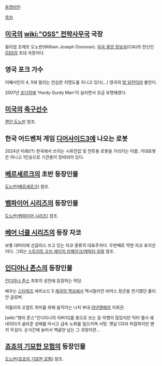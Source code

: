 [[동명이인]]

[[목차]]

== [[미국]]의 [[wiki:"OSS" 전략사무국]] 국장 ==
윌리엄 조제프 도노반(William Joseph Donovan). [[미국 중앙 정보국]](CIA)의 전신인 [[OSS]]의 초대 국장이다.

== 영국 포크 가수 ==
어째서인지 4, 5에 밀리는 안습한 지명도를 지니고 있다(...)
영국의 [[밥 딜런]]이라 불린다.

2007년 [[조디악]]에 'Hurdy Gurdy Man'이 실리면서 조금 유명해졌다.

== [[미국]]의 [[축구]]선수 ==
[[랜던 도노반]] 참조.

== 한국 어드벤처 게임 [[디어사이드3]]에 나오는 로봇 ==
2024년 미래(!?) 한국에서 쓰이는 시위진압 및 전투용 로봇을 가리키는 이름. 거대로봇은 아니고 1인승으로 기관총이 장비되어 있다.

== [[베르세르크]]의 초반 등장인물 ==
[[도노반(베르세르크)]] 참조.

== [[뱀파이어 시리즈]]의 등장인물 ==
[[도노반(뱀파이어 시리즈)]] 참조.

== [[베어 너클 시리즈]]의 등장 자코 ==
보통 대머리에 선글라스 쓰고 있는 자코 종류의 대표주자다. 두번째로 약한 자코 포지션이다. 그외는 [[스트리트 오브 레이지 리메이크/캐릭터 일람]] 참조.

== [[인디아나 존스]]의 등장인물 ==
[[인디아나 존스]] 최후의 성전에 등장하는 악당.

배우는 [[스타워즈]] 에피소드 5 [[제국의 역습]]에서 맥시밀리언 비어스 장군을 연기했던 줄리안 글로버.

히틀러의 오컬트 취미를 위해 움직이는 나치 부대 [[아넨엘베]]의 지휘관.

[wiki:"헨리 존스"인디아나의 아버지]를 총으로 쏘는 등 악행이 많았지만 닥터 엘사 쉐네이더가 골라준 성배를 마시고 급속 노화를 일으키며 사망. 옛날 CG라 허접하지만 왠지 무섭다. 순식간에 늙어서 백골만 남는 그 과정이란...

== [[죠죠의 기묘한 모험]]의 등장인물 ==
[[도노반(죠죠의 기묘한 모험)]] 참조.

